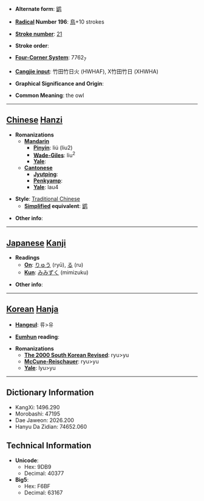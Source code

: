 * '''Alternate form''': [[鹠]]

* '''[[Wiktionary:Chinese radical index| Radical]] Number 196''': [[Wiktionary:Chinese radical index 鳥|鳥]]+10 strokes

* '''[[Wiktionary:Chinese total strokes index|Stroke number]]''': [[Wiktionary:Chinese total strokes index 21|21]]

* '''Stroke order''': 

* '''[[Wiktionary:Chinese four corner index|Four-Corner System]]''': 7762<sub>7</sub>

* '''[[Wiktionary:Chinese Cangjie index|Cangjie input]]''': 竹田竹日火 (HWHAF), X竹田竹日 (XHWHA)

* '''Graphical Significance and Origin''': 

* '''Common Meaning''': the owl

----

== [[Chinese]] [[Hanzi]] ==

* '''Romanizations'''
** '''[[Mandarin]]'''
*** '''[[Pinyin]]''': liú (liu2)
*** '''[[Wade-Giles]]''': liu<sup>2</sup>
*** '''[[Yale]]''': 
** '''[[Cantonese]]'''
*** '''[[Jyutping]]''':
*** '''[[Penkyamp]]''': 
*** '''[[Yale]]''': lau4

* '''Style''': [[Traditional Chinese]] 
** '''[[Simplified Chinese|Simplified]] equivalent''': [[鹠]]

* '''Other info''': 

----

== [[Japanese]] [[Kanji]] ==

* '''Readings'''
** '''[[On]]''': [[りゅう]] (ryū), [[る]] (ru)
** '''[[Kun]]''': [[みみずく]] (mimizuku)

* '''Other info''':  

----

== [[Korean]] [[Hanja]] ==

* '''[[Hangeul]]''': 류>유

* '''[[Eumhun]] reading''': 

* '''Romanizations'''
** '''[[The 2000 South Korean Revised Romanization|The 2000 South Korean Revised]]''': ryu>yu
** '''[[McCune-Reischauer]]''': ryu>yu
** '''[[Yale]]''': lyu>yu

----

== Dictionary Information ==

* KangXi: 1496.290
* Morobashi: 47195
* Dae Jaweon: 2026.200
* Hanyu Da Zidian: 74652.060

== Technical Information ==

* '''Unicode''':
** Hex: 9DB9
** Decimal: 40377
* '''Big5''':
** Hex: F6BF
** Decimal: 63167